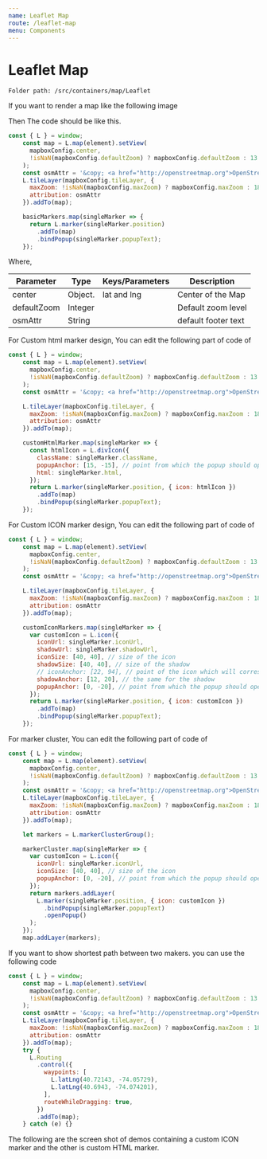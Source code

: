 ```yaml
---
name: Leaflet Map
route: /leaflet-map
menu: Components
---
```


# Leaflet Map

```
Folder path: /src/containers/map/Leaflet
```

If you want to render a map like the following image

Then The code should be like this.

```jsx
const { L } = window;
    const map = L.map(element).setView(
      mapboxConfig.center,
      !isNaN(mapboxConfig.defaultZoom) ? mapboxConfig.defaultZoom : 13
    );
    const osmAttr = '&copy; <a href="http://openstreetmap.org">OpenStreetMap</a> contributors';
    L.tileLayer(mapboxConfig.tileLayer, {
      maxZoom: !isNaN(mapboxConfig.maxZoom) ? mapboxConfig.maxZoom : 18,
      attribution: osmAttr
    }).addTo(map);

    basicMarkers.map(singleMarker => {
      return L.marker(singleMarker.position)
        .addTo(map)
        .bindPopup(singleMarker.popupText);
    });
```

Where,

| Parameter      | Type |  Keys/Parameters | Description |
| ----------- | ----------- | ----------- | ----------- |
| center      | Object.       | lat and lng       | Center of the Map       |
| defaultZoom      | Integer       |        | Default zoom level       |
| osmAttr      | String       |        | default footer text       |

For Custom html marker design, You can edit the following part of code of

```jsx
const { L } = window;
    const map = L.map(element).setView(
      mapboxConfig.center,
      !isNaN(mapboxConfig.defaultZoom) ? mapboxConfig.defaultZoom : 13
    );
    const osmAttr = '&copy; <a href="http://openstreetmap.org">OpenStreetMap</a> contributors';

    L.tileLayer(mapboxConfig.tileLayer, {
      maxZoom: !isNaN(mapboxConfig.maxZoom) ? mapboxConfig.maxZoom : 18,
      attribution: osmAttr
    }).addTo(map);

    customHtmlMarker.map(singleMarker => {
      const htmlIcon = L.divIcon({
        className: singleMarker.className,
        popupAnchor: [15, -15], // point from which the popup should open relative to the iconAnchor
        html: singleMarker.html,
      });
      return L.marker(singleMarker.position, { icon: htmlIcon })
        .addTo(map)
        .bindPopup(singleMarker.popupText);
    });
```

For Custom ICON marker design, You can edit the following part of code of

```jsx
const { L } = window;
    const map = L.map(element).setView(
      mapboxConfig.center,
      !isNaN(mapboxConfig.defaultZoom) ? mapboxConfig.defaultZoom : 13
    );
    const osmAttr = '&copy; <a href="http://openstreetmap.org">OpenStreetMap</a> contributors';

    L.tileLayer(mapboxConfig.tileLayer, {
      maxZoom: !isNaN(mapboxConfig.maxZoom) ? mapboxConfig.maxZoom : 18,
      attribution: osmAttr
    }).addTo(map);

    customIconMarkers.map(singleMarker => {
      var customIcon = L.icon({
        iconUrl: singleMarker.iconUrl,
        shadowUrl: singleMarker.shadowUrl,
        iconSize: [40, 40], // size of the icon
        shadowSize: [40, 40], // size of the shadow
        // iconAnchor: [22, 94], // point of the icon which will correspond to marker's location
        shadowAnchor: [12, 20], // the same for the shadow
        popupAnchor: [0, -20], // point from which the popup should open relative to the iconAnchor
      });
      return L.marker(singleMarker.position, { icon: customIcon })
        .addTo(map)
        .bindPopup(singleMarker.popupText);
    });
```

For marker cluster, You can edit the following part of code of

```jsx
const { L } = window;
    const map = L.map(element).setView(
      mapboxConfig.center,
      !isNaN(mapboxConfig.defaultZoom) ? mapboxConfig.defaultZoom : 13
    );
    const osmAttr = '&copy; <a href="http://openstreetmap.org">OpenStreetMap</a> contributors';
    L.tileLayer(mapboxConfig.tileLayer, {
      maxZoom: !isNaN(mapboxConfig.maxZoom) ? mapboxConfig.maxZoom : 18,
      attribution: osmAttr
    }).addTo(map);

    let markers = L.markerClusterGroup();

    markerCluster.map(singleMarker => {
      var customIcon = L.icon({
        iconUrl: singleMarker.iconUrl,
        iconSize: [40, 40], // size of the icon
        popupAnchor: [0, -20], // point from which the popup should open relative to the iconAnchor
      });
      return markers.addLayer(
        L.marker(singleMarker.position, { icon: customIcon })
          .bindPopup(singleMarker.popupText)
          .openPopup()
      );
    });
    map.addLayer(markers);
```

If you want to show shortest path between two makers. you can use the following code

```jsx
const { L } = window;
    const map = L.map(element).setView(
      mapboxConfig.center,
      !isNaN(mapboxConfig.defaultZoom) ? mapboxConfig.defaultZoom : 13
    );
    const osmAttr = '&copy; <a href="http://openstreetmap.org">OpenStreetMap</a> contributors';
    L.tileLayer(mapboxConfig.tileLayer, {
      maxZoom: !isNaN(mapboxConfig.maxZoom) ? mapboxConfig.maxZoom : 18,
      attribution: osmAttr
    }).addTo(map);
    try {
      L.Routing
        .control({
          waypoints: [
            L.latLng(40.72143, -74.05729),
            L.latLng(40.6943, -74.074201),
          ],
          routeWhileDragging: true,
        })
        .addTo(map);
    } catch (e) {}
```

The following are the screen shot of demos containing a custom ICON marker and the other is custom HTML marker.